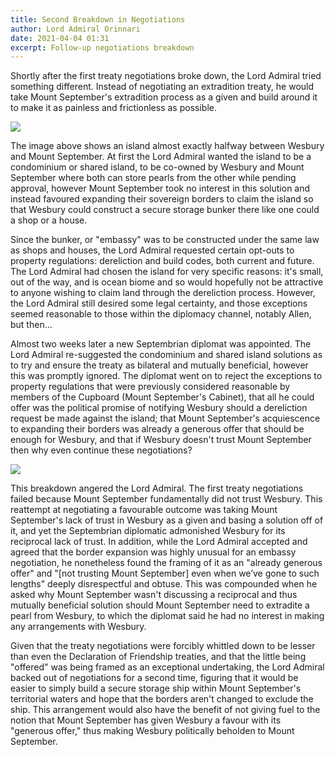 ```yaml
---
title: Second Breakdown in Negotiations
author: Lord Admiral Orinnari
date: 2021-04-04 01:31
excerpt: Follow-up negotiations breakdown
---
```

Shortly after the first treaty negotiations broke down, the Lord Admiral tried
something different. Instead of negotiating an extradition treaty, he would take
Mount September's extradition process as a given and build around it to make it
as painless and frictionless as possible.

![](/Wesbury/uploads/mount_september_embassy_island.png)

The image above shows an island almost exactly halfway between Wesbury and
Mount September. At first the Lord Admiral wanted the island to be a
condominium or shared island, to be co-owned by Wesbury and Mount September
where both can store pearls from the other while pending approval, however Mount
September took no interest in this solution and instead favoured expanding their
sovereign borders to claim the island so that Wesbury could construct a secure
storage bunker there like one could a shop or a house.

Since the bunker, or "embassy" was to be constructed under the same law as shops
and houses, the Lord Admiral requested certain opt-outs to property regulations:
dereliction and build codes, both current and future. The Lord Admiral had
chosen the island for very specific reasons: it's small, out of the way, and is
ocean biome and so would hopefully not be attractive to anyone wishing to claim
land through the dereliction process. However, the Lord Admiral still desired
some legal certainty, and those exceptions seemed reasonable to those within the
diplomacy channel, notably Allen, but then...

Almost two weeks later a new Septembrian diplomat was appointed. The Lord
Admiral re-suggested the condominium and shared island solutions as to try and
ensure the treaty as bilateral and mutually beneficial, however this was
promptly ignored. The diplomat went on to reject the exceptions to property
regulations that were previously considered reasonable by members of the
Cupboard (Mount September's Cabinet), that all he could offer was the political
promise of notifying Wesbury should a dereliction request be made against the
island; that Mount September's acquiescence to expanding their borders was
already a generous offer that should be enough for Wesbury, and that if Wesbury
doesn't trust Mount September then why even continue these negotiations?

![](/Wesbury/uploads/mount_september_embassy_opt_out.gif)

This breakdown angered the Lord Admiral. The first treaty negotiations failed
because Mount September fundamentally did not trust Wesbury. This reattempt at
negotiating a favourable outcome was taking Mount September's lack of trust in
Wesbury as a given and basing a solution off of it, and yet the Septembrian
diplomatic admonished Wesbury for its reciprocal lack of trust. In addition,
while the Lord Admiral accepted and agreed that the border expansion was highly
unusual for an embassy negotiation, he nonetheless found the framing of it as an
"already generous offer" and "\[not trusting Mount September\] even when we’ve
gone to such lengths" deeply disrespectful and obtuse. This was compounded when
he asked why Mount September wasn't discussing a reciprocal and thus mutually
beneficial solution should Mount September need to extradite a pearl from
Wesbury, to which the diplomat said he had no interest in making any
arrangements with Wesbury.

Given that the treaty negotiations were forcibly whittled down to be lesser than
even the Declaration of Friendship treaties, and that the little being "offered"
was being framed as an exceptional undertaking, the Lord Admiral backed out of
negotiations for a second time, figuring that it would be easier to simply build
a secure storage ship within Mount September's territorial waters and hope that
the borders aren't changed to exclude the ship. This arrangement would also have
the benefit of not giving fuel to the notion that Mount September has given
Wesbury a favour with its "generous offer," thus making Wesbury politically
beholden to Mount September.
